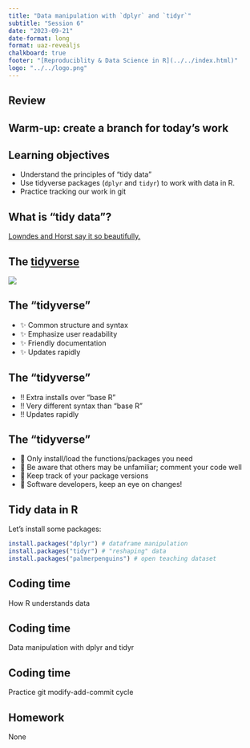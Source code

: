 ```yaml
---
title: "Data manipulation with `dplyr` and `tidyr`"
subtitle: "Session 6"
date: "2023-09-21"
date-format: long
format: uaz-revealjs
chalkboard: true
footer: "[Reproduciblity & Data Science in R](../../index.html)"
logo: "../../logo.png"
---
```


## Review

## Warm-up: create a branch for today's work

## Learning objectives

-   Understand the principles of "tidy data"
-   Use tidyverse packages (`dplyr` and `tidyr`) to work with data in R.
-   Practice tracking our work in git

## What is "tidy data"?

[Lowndes and Horst say it so beautifully.](https://docs.google.com/presentation/d/1N7hKepabvl9OrHjvGJWPjUsfzVdB5xzV5AsFndgSwms/edit#slide=id.p)

## The [tidyverse](https://www.tidyverse.org/)

[![](tidyverse.png)](https://www.tidyverse.org/)

## The "tidyverse"

-   ✨ Common structure and syntax
-   ✨ Emphasize user readability
-   ✨ Friendly documentation
-   ✨ Updates rapidly

## The "tidyverse"

-   ‼️ Extra installs over "base R"
-   ‼️ Very different syntax than "base R"
-   ‼️ Updates rapidly

## The "tidyverse"

-   🧭 Only install/load the functions/packages you need
-   🧭 Be aware that others may be unfamiliar; comment your code well
-   🧭 Keep track of your package versions
-   🧭 Software developers, keep an eye on changes!

## Tidy data in R

Let's install some packages:

```r
install.packages("dplyr") # dataframe manipulation
install.packages("tidyr") # "reshaping" data
install.packages("palmerpenguins") # open teaching dataset

```

## Coding time

How R understands data

## Coding time

Data manipulation with dplyr and tidyr

## Coding time

Practice git modify-add-commit cycle

## Homework

None
